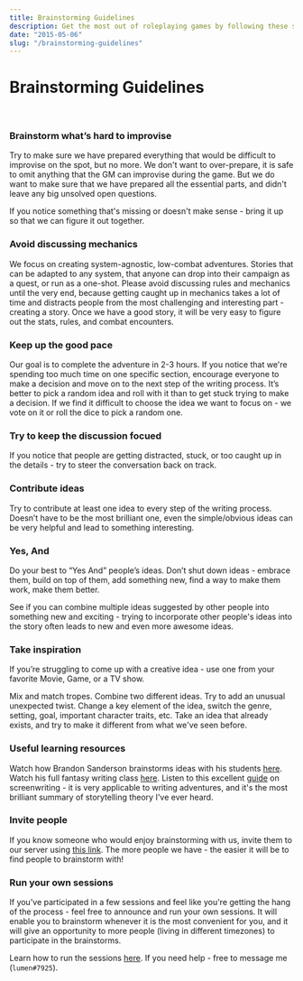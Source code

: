 ```yaml
---
title: Brainstorming Guidelines
description: Get the most out of roleplaying games by following these simple tips.
date: "2015-05-06"
slug: "/brainstorming-guidelines"
---
```


# Brainstorming Guidelines

<br/>

<div className="columns"> 
<div className="col">

### Brainstorm what’s hard to improvise
Try to make sure we have prepared everything that would be difficult to improvise on the spot, but no more. We don't want to over-prepare, it is safe to omit anything that the GM can improvise during the game. But we do want to make sure that we have prepared all the essential parts, and didn't leave any big unsolved open questions.

If you notice something that's missing or doesn't make sense - bring it up so that we can figure it out together.

<!--  Prep what matters, don't prep what doesn't, spend our energy only on things that enhance the game. -->

### Avoid discussing mechanics
We focus on creating system-agnostic, low-combat adventures. Stories that can be adapted to any system, that anyone can drop into their campaign as a quest, or run as a one-shot. Please avoid discussing rules and mechanics until the very end, because getting caught up in mechanics takes a lot of time and distracts people from the most challenging and interesting part - creating a story. Once we have a good story, it will be very easy to figure out the stats, rules, and combat encounters.

### Keep up the good pace
Our goal is to complete the adventure in 2-3 hours. If you notice that we're spending too much time on one specific section, encourage everyone to make a decision and move on to the next step of the writing process. It’s better to pick a random idea and roll with it than to get stuck trying to make a decision. If we find it difficult to choose the idea we want to focus on - we vote on it or roll the dice to pick a random one. 

### Try to keep the discussion focued
If you notice that people are getting distracted, stuck, or too caught up in the details - try to steer the conversation back on track.

### Contribute ideas
Try to contribute at least one idea to every step of the writing process. Doesn’t have to be the most brilliant one, even the simple/obvious ideas can be very helpful and lead to something interesting.


</div>
<div className="col">

### Yes, And
Do your best to “Yes And” people’s ideas. Don’t shut down ideas - embrace them, build on top of them, add something new, find a way to make them work, make them better.

See if you can combine multiple ideas suggested by other people into something new and exciting - trying to incorporate other people's ideas into the story often leads to new and even more awesome ideas.


### Take inspiration
If you’re struggling to come up with a creative idea - use one from your favorite Movie, Game, or a TV show.

Mix and match tropes. Combine two different ideas. Try to add an unusual unexpected twist. Change a key element of the idea, switch the genre, setting, goal, important character traits, etc. Take an idea that already exists, and try to make it different from what we've seen before.


### Useful learning resources
Watch how Brandon Sanderson brainstorms ideas with his students [here](https://www.youtube.com/playlist?list=PLTT-Xb7kSZWWH_LW5aDRhc5FMJNZgyeAd). Watch his full fantasy writing class [here](https://www.youtube.com/watch?v=zBBfC8FY70c&list=PLTT-Xb7kSZWWdgWGER_CroAif3-BxYRJH). Listen to this excellent [guide](https://www.dropbox.com/s/zdssotpnt2dmgfa/screenwriting-for-hollywood.mp3?dl=0) on screenwriting - it is very applicable to writing adventures, and it's the most brilliant summary of storytelling theory I've ever heard.

### Invite people
If you know someone who would enjoy brainstorming with us, invite them to our server using [this link](https://discord.gg/UVNxeQE). The more people we have - the easier it will be to find people to brainstorm with!

### Run your own sessions
If you've participated in a few sessions and feel like you're getting the hang of the process - feel free to announce and run your own sessions. It will enable you to brainstorm whenever it is the most convenient for you, and it will give an opportunity to more people (living in different timezones) to participate in the brainstorms.

Learn how to run the sessions [here](https://rpgadventures.io/session-guide). If you need help - free to message me (`lumen#7925`).

</div>
</div>
